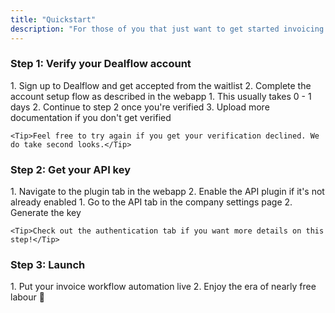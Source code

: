 ```yaml
---
title: "Quickstart"
description: "For those of you that just want to get started invoicing."
---
```


### Step 1: Verify your Dealflow account

<AccordionGroup>
  <Accordion icon="play" title="Set up your account">
    1. Sign up to Dealflow and get accepted from the waitlist 
    2. Complete the account setup flow as described in the webapp
  </Accordion>
  <Accordion icon="shield-check" title="Get verified">
    1. This usually takes 0 - 1 days
    2. Continue to step 2 once you're verified
    3. Upload more documentation if you don't get verified
    
    <Tip>Feel free to try again if you get your verification declined. We do take second looks.</Tip>
  </Accordion>
</AccordionGroup>

### Step 2: Get your API key

<AccordionGroup>
  <Accordion icon="radio" title="Enable the API plugin">
    1. Navigate to the plugin tab in the webapp
    2. Enable the API plugin if it's not already enabled
</Accordion>
<Accordion icon="key" title="Generate your API key">
    1. Go to the API tab in the company settings page 
    2. Generate the key 

    <Tip>Check out the authentication tab if you want more details on this step!</Tip>
  </Accordion>
</AccordionGroup>

### Step 3: Launch

<Accordion icon="rocket" title="Publish your automation">
  1. Put your invoice workflow automation live
  2. Enjoy the era of nearly free labour 🙌
</Accordion>


